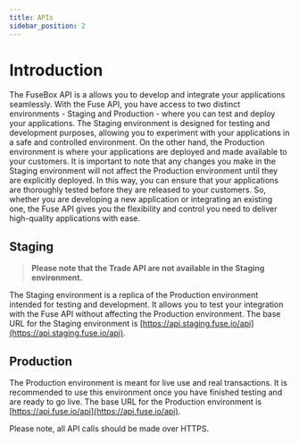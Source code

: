 ```yaml
---
title: APIs
sidebar_position: 2
---
```


# Introduction

The FuseBox API is a allows you to develop and integrate your applications seamlessly. With the Fuse API, you have access to two distinct environments - Staging and Production - where you can test and deploy your applications. The Staging environment is designed for testing and development purposes, allowing you to experiment with your applications in a safe and controlled environment. On the other hand, the Production environment is where your applications are deployed and made available to your customers. It is important to note that any changes you make in the Staging environment will not affect the Production environment until they are explicitly deployed. In this way, you can ensure that your applications are thoroughly tested before they are released to your customers. So, whether you are developing a new application or integrating an existing one, the Fuse API gives you the flexibility and control you need to deliver high-quality applications with ease.

## Staging

> **Please note that the Trade API are not available in the Staging environment.**

The Staging environment is a replica of the Production environment intended for testing and development. It allows you to test your integration with the Fuse API without affecting the Production environment. The base URL for the Staging environment is [https://api.staging.fuse.io/api](https://api.staging.fuse.io/api).

## Production

The Production environment is meant for live use and real transactions. It is recommended to use this environment once you have finished testing and are ready to go live. The base URL for the Production environment is [https://api.fuse.io/api](https://api.fuse.io/api).

Please note, all API calls should be made over HTTPS.
